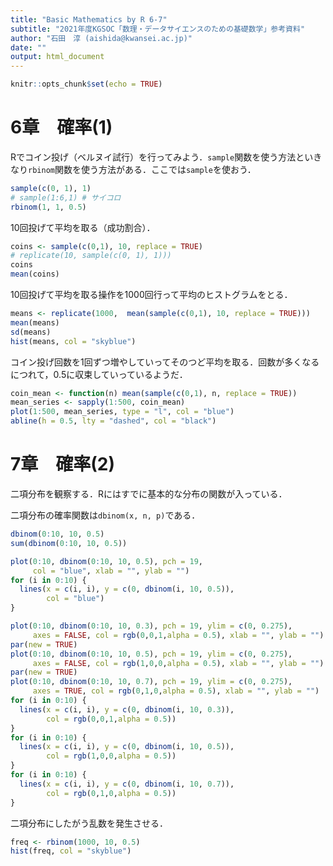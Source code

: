 ---
title: "Basic Mathematics by R 6-7"
subtitle: "2021年度KGSOC「数理・データサイエンスのための基礎数学」参考資料"
author: "石田　淳 (aishida@kwansei.ac.jp)"
date: ""
output: html_document
---

```{r setup, include=FALSE}
knitr::opts_chunk$set(echo = TRUE)
```

# 6章　確率(1)

Rでコイン投げ（ベルヌイ試行）を行ってみよう．`sample`関数を使う方法といきなり`rbinom`関数を使う方法がある．ここでは`sample`を使おう．

```{r}
sample(c(0, 1), 1)
# sample(1:6,1) # サイコロ
rbinom(1, 1, 0.5)
```

10回投げて平均を取る（成功割合）．

```{r}
coins <- sample(c(0,1), 10, replace = TRUE)
# replicate(10, sample(c(0, 1), 1)))
coins
mean(coins)
```

10回投げて平均を取る操作を1000回行って平均のヒストグラムをとる．


```{r}
means <- replicate(1000,  mean(sample(c(0,1), 10, replace = TRUE)))
mean(means)
sd(means)
hist(means, col = "skyblue")
```

コイン投げ回数を1回ずつ増やしていってそのつど平均を取る．回数が多くなるにつれて，0.5に収束していっているようだ．

```{r}
coin_mean <- function(n) mean(sample(c(0,1), n, replace = TRUE))
mean_series <- sapply(1:500, coin_mean)
plot(1:500, mean_series, type = "l", col = "blue")
abline(h = 0.5, lty = "dashed", col = "black")
```

# 7章　確率(2)

二項分布を観察する．Rにはすでに基本的な分布の関数が入っている．

二項分布の確率関数は`dbinom(x, n, p)`である．

```{r}
dbinom(0:10, 10, 0.5)
sum(dbinom(0:10, 10, 0.5))
```

```{r}
plot(0:10, dbinom(0:10, 10, 0.5), pch = 19, 
     col = "blue", xlab = "", ylab = "")
for (i in 0:10) {
  lines(x = c(i, i), y = c(0, dbinom(i, 10, 0.5)),
        col = "blue")
}
```

```{r}
plot(0:10, dbinom(0:10, 10, 0.3), pch = 19, ylim = c(0, 0.275), 
     axes = FALSE, col = rgb(0,0,1,alpha = 0.5), xlab = "", ylab = "")
par(new = TRUE)
plot(0:10, dbinom(0:10, 10, 0.5), pch = 19, ylim = c(0, 0.275), 
     axes = FALSE, col = rgb(1,0,0,alpha = 0.5), xlab = "", ylab = "")
par(new = TRUE)
plot(0:10, dbinom(0:10, 10, 0.7), pch = 19, ylim = c(0, 0.275), 
     axes = TRUE, col = rgb(0,1,0,alpha = 0.5), xlab = "", ylab = "")
for (i in 0:10) {
  lines(x = c(i, i), y = c(0, dbinom(i, 10, 0.3)),
        col = rgb(0,0,1,alpha = 0.5))
}
for (i in 0:10) {
  lines(x = c(i, i), y = c(0, dbinom(i, 10, 0.5)),
        col = rgb(1,0,0,alpha = 0.5))
}
for (i in 0:10) {
  lines(x = c(i, i), y = c(0, dbinom(i, 10, 0.7)),
        col = rgb(0,1,0,alpha = 0.5))
}
```

二項分布にしたがう乱数を発生させる．

```{r}
freq <- rbinom(1000, 10, 0.5)
hist(freq, col = "skyblue")
```
